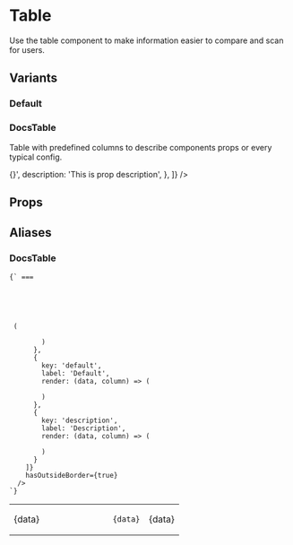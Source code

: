 
# Table

Use the table component to make information easier to compare and scan for users.

## Variants

### Default

<Preview>
  <Table
    columns={[
      { key: 'first', label: 'First' },
      { key: 'second', label: 'Second' }
    ]}
    data={[
      {
        first: 'First item in first column',
        second: 'Second item in first column'
      },
      {
        first: 'First item in second column',
        second: 'Second item in second column'
      }
    ]}
  />
</Preview>

### DocsTable

Table with predefined columns to describe components props or every typical config.

<Preview>
  <DocsTable
    data={[
      {
        prop: 'prop1',
        type: 'string',
        default: 'default',
        description: 'This is prop description',
      },
      {
        prop: 'prop2',
        type: 'func',
        default: '(attr) => {}',
        description: 'This is prop description',
      },
    ]}
  />
</Preview>

## Props

<ComponentDocs title="<Table />" component={Table} />

## Aliases

### DocsTable

<Code inline={false} language="jsx">{`<DocsTable /> === 
  <Table 
    columns={[
      {
        key: 'prop',
        label: 'Prop'
      },
      {
        key: 'type',
        label: 'Type',
        render: (data, column) => (
          <td key={column.key}>
            <MdxWrapper>{data}</MdxWrapper>
          </td>
        )
      },
      {
        key: 'default',
        label: 'Default',
        render: (data, column) => (
          <td key={column.key}>
            <Code language="js" inline={false}>
              {data}
            </Code>
          </td>
        )
      },
      {
        key: 'description',
        label: 'Description',
        render: (data, column) => (
          <td key={column.key}>
            <MdxWrapper>{data}</MdxWrapper>
          </td>
        )
      }
    ]}
    hasOutsideBorder={true}
  />
`}</Code>
